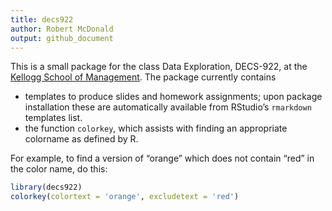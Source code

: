 ```yaml
---
title: decs922
author: Robert McDonald
output: github_document
---
```


This is a small package for the class Data Exploration, DECS-922, at
the [Kellogg School of
Management](https://www.kellogg.northwestern.edu/). The package
currently contains 

* templates to produce slides and homework assignments; upon package installation these are automatically
available from RStudio's `rmarkdown` templates list. 
* the function `colorkey`, which assists with finding an appropriate
colorname as defined by R.

For example, to find a version of "orange" which does not contain "red" in the color name, do this:

```r
library(decs922)
colorkey(colortext = 'orange', excludetext = 'red')
```


